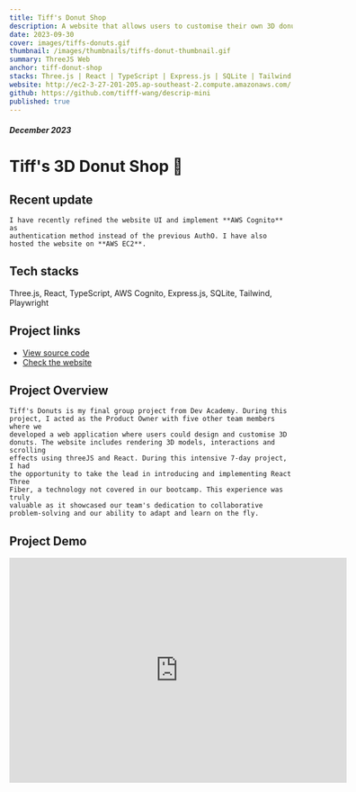 ```yaml
---
title: Tiff's Donut Shop
description: A website that allows users to customise their own 3D donuts.
date: 2023-09-30
cover: images/tiffs-donuts.gif
thumbnail: /images/thumbnails/tiffs-donut-thumbnail.gif
summary: ThreeJS Web
anchor: tiff-donut-shop
stacks: Three.js | React | TypeScript | Express.js | SQLite | Tailwind | Playwright
website: http://ec2-3-27-201-205.ap-southeast-2.compute.amazonaws.com/
github: https://github.com/tifff-wang/descrip-mini
published: true
---
```


##### December 2023

# Tiff's 3D Donut Shop 🍩

## Recent update

    I have recently refined the website UI and implement **AWS Cognito** as
    authentication method instead of the previous AuthO. I have also hosted the website on **AWS EC2**.

## Tech stacks

Three.js, React, TypeScript, AWS Cognito, Express.js, SQLite, Tailwind, Playwright

## Project links

-   [View source code](https://github.com/tifff-wang/Tiffs-3D-Donuts-ThreeJS/tree/deploy/?target=_blank)
-   [Check the website](http://ec2-3-27-201-205.ap-southeast-2.compute.amazonaws.com/)

## Project Overview

    Tiff's Donuts is my final group project from Dev Academy. During this
    project, I acted as the Product Owner with five other team members where we
    developed a web application where users could design and customise 3D
    donuts. The website includes rendering 3D models, interactions and scrolling
    effects using threeJS and React. During this intensive 7-day project, I had
    the opportunity to take the lead in introducing and implementing React Three
    Fiber, a technology not covered in our bootcamp. This experience was truly
    valuable as it showcased our team's dedication to collaborative
    problem-solving and our ability to adapt and learn on the fly.

## Project Demo

<iframe
    width="600"
    height="400"
    frameBorder="0"
    allow="autoplay"
    src="https:&#x2F;&#x2F;www.canva.com&#x2F;design&#x2F;DAGIW0uZy6Q&#x2F;m8R6o1ugl_Q07MujO4Aiew&#x2F;watch?embed"
    allowfullscreen="allowFullScreen"
></iframe>
